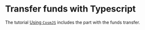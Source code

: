 # Transfer funds with Typescript

The tutorial [Using `CosmJS`](/docs/v4/tutorials/get-started/typescript/cosmjs) includes the part with the funds transfer.
